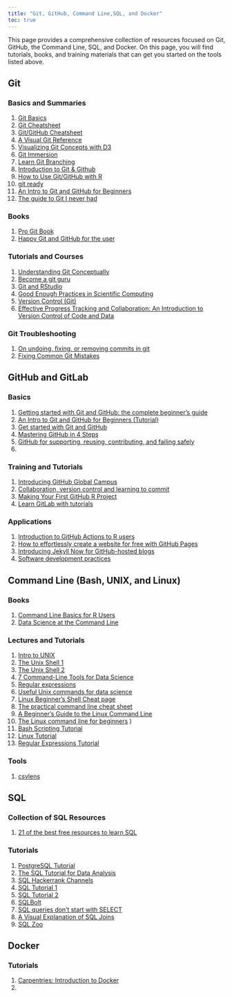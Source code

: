 ---
title: "Git, GitHub, Command Line,SQL, and Docker"
toc: true
---

This page provides a comprehensive collection of resources focused on Git, GitHub, the Command Line, SQL, and Docker. On this page, you will find tutorials, books, and training materials that can get you started on the tools listed above.

## Git

### Basics and Summaries

1)  [Git Basics](https://www.theodinproject.com/lessons/foundations-git-basics)
2)  [Git Cheatsheet](https://anupamkumarkrishnan.hashnode.dev/git-cheatsheet)
3)  [Git/GitHub Cheatsheet](https://training.github.com/downloads/github-git-cheat-sheet/)
4)  [A Visual Git Reference](http://marklodato.github.io/visual-git-guide/index-en.html)
5)  [Visualizing Git Concepts with D3](http://onlywei.github.io/explain-git-with-d3/#)
6)  [Git Immersion](https://gitimmersion.com/)
7)  [Learn Git Branching](https://learngitbranching.js.org/)
8)  [Introduction to Git & Github](https://debadritaghosh.hashnode.dev/introduction-to-git-github)
9)  [How to Use Git/GitHub with R](https://rfortherestofus.com/2021/02/how-to-use-git-github-with-r/)
10) [git ready](https://gitready.com/)
11) [An Intro to Git and GitHub for Beginners](https://product.hubspot.com/blog/git-and-github-tutorial-for-beginners)
12) [The guide to Git I never had](https://medium.com/@jake.page91/the-guide-to-git-i-never-had-a89048d4703a)

### Books

1)  [Pro Git Book](https://git-scm.com/book/en/v2)
2)  [Happy Git and GitHub for the user](https://happygitwithr.com/)

### Tutorials and Courses

1)  [Understanding Git Conceptually](https://www.cduan.com/technical/git/)
2)  [Become a git guru](https://www.atlassian.com/git/tutorials)
3)  [Git and RStudio](https://rpubs.com/marschmi/105639)
4)  [Good Enough Practices in Scientific Computing](https://carpentries-incubator.github.io/good-enough-practices/index.html)
5)  [Version Control (Git)](https://missing.csail.mit.edu/2020/version-control/)
6)  [Effective Progress Tracking and Collaboration: An Introduction to Version Control of Code and Data](https://lennartwittkuhn.com/version-control-course-uhh-ws23/)

### Git Troubleshooting

1)  [On undoing, fixing, or removing commits in git](https://sethrobertson.github.io/GitFixUm/fixup.html)
2)  [Fixing Common Git Mistakes](https://maggieappleton.com/git-mistakes)

## GitHub and GitLab

### Basics

1)  [Getting started with Git and GitHub: the complete beginner's guide](https://towardsdatascience.com/getting-started-with-git-and-github-6fcd0f2d4ac6)
2)  [An Intro to Git and GitHub for Beginners (Tutorial)](https://product.hubspot.com/blog/git-and-github-tutorial-for-beginners)
3)  [Get started with Git and GitHub](https://aosmith16.github.io/spring-r-topics/slides/week01_introduction_git_and_github.html#1)
4)  [Mastering GitHub in 4 Steps](https://frontenddoctor.hashnode.dev/mastering-github-in-4-steps)
5)  [GitHub for supporting, reusing, contributing, and failing safely](https://www.openscapes.org/blog/2022/05/27/github-illustrated-series/)
6)  

### Training and Tutorials

1)  [Introducing GitHub Global Campus](https://github.blog/2021-09-01-introducing-github-global-campus/)
2)  [Collaboration, version control and learning to commit](https://personalpages.manchester.ac.uk/staff/david.selby/rthritis/2021-03-12-git/)
3)  [Making Your First GitHub R Project](https://codehorizons.com/making-your-first-github-r-project/)
4)  [Learn GitLab with tutorials](https://docs.gitlab.com/ee/tutorials/)

### Applications

1)  [Introduction to GitHub Actions to R users](https://beamilz.com/posts/series-gha/2022-series-gha-1-what-is/en/)
2)  [How to effortlessly create a website for free with GitHub Pages](https://towardsdatascience.com/how-to-create-a-free-github-pages-website-53743d7524e1)
3)  [Introducing Jekyll Now for GitHub-hosted blogs](https://www.jekyllnow.com/)
4)  [Software development practices](https://r-pkgs.org/software-development-practices.html)

## Command Line (Bash, UNIX, and Linux)

### Books

1)  [Command Line Basics for R Users](https://bash-intro.rsquaredacademy.com/)
2)  [Data Science at the Command Line](https://jeroenjanssens.com/dsatcl/)

### Lectures and Tutorials

1)  [Intro to UNIX](https://data-skills.github.io/unix-and-bash/)
2)  [The Unix Shell 1](https://swcarpentry.github.io/shell-novice/)
3)  [The Unix Shell 2](https://thejacksonlaboratory.github.io/introduction-to-hpc/)
4)  [7 Command-Line Tools for Data Science](https://jeroenjanssens.com/seven/)
5)  [Regular expressions](https://regexone.com/)
6)  [Useful Unix commands for data science](http://www.gregreda.com/2013/07/15/unix-commands-for-data-science/)
7)  [Linux Beginner's Shell Cheat page](https://wiki.bits.vib.be/index.php/Linux_Beginner%27s_Shell_Cheat_page)
8)  [The practical command line cheat sheet](https://wiki.bits.vib.be/index.php/The_practical_command_line_cheat_sheet)
9)  [A Beginner's Guide to the Linux Command Line](https://www.techspot.com/guides/835-linux-command-line-basics/)
10) [The Linux command line for beginners](https://ubuntu.com/tutorials/command-line-for-beginners#1-overview) ) 
11) [Bash Scripting Tutorial](https://ryanstutorials.net/bash-scripting-tutorial/) 
12) [Linux Tutorial](https://ryanstutorials.net/linuxtutorial/)
13) [Regular Expressions Tutorial](https://ryanstutorials.net/regular-expressions-tutorial/)

### Tools

1)  [csvlens](https://github.com/YS-L/csvlens)

## SQL

### Collection of SQL Resources

1)  [21 of the best free resources to learn SQL](https://code-love.com/2018/09/01/21-learn-sql/)

### Tutorials

1)  [PostgreSQL Tutorial](https://www.postgresqltutorial.com/)
2)  [The SQL Tutorial for Data Analysis](https://mode.com/sql-tutorial/introduction-to-sql/)
3)  [SQL Hackerrank Channels](https://www.hackerrank.com/domains/sql)
4)  [SQL Tutorial 1](https://www.w3schools.com/sql/)
5)  [SQL Tutorial 2](https://sqlzoo.net/wiki/SQL_Tutorial)
6)  [SQLBolt](https://sqlbolt.com/)
7)  [SQL queries don't start with SELECT](https://jvns.ca/blog/2019/10/03/sql-queries-don-t-start-with-select/)
8)  [A Visual Explanation of SQL Joins](https://blog.codinghorror.com/a-visual-explanation-of-sql-joins/)
9)  [SQL Zoo](https://sqlzoo.net/wiki/SQL_Tutorial)

## Docker

### Tutorials

1)  [Carpentries: Introduction to Docker](https://carpentries-incubator.github.io/docker-introduction/)
2)  [ ]()
